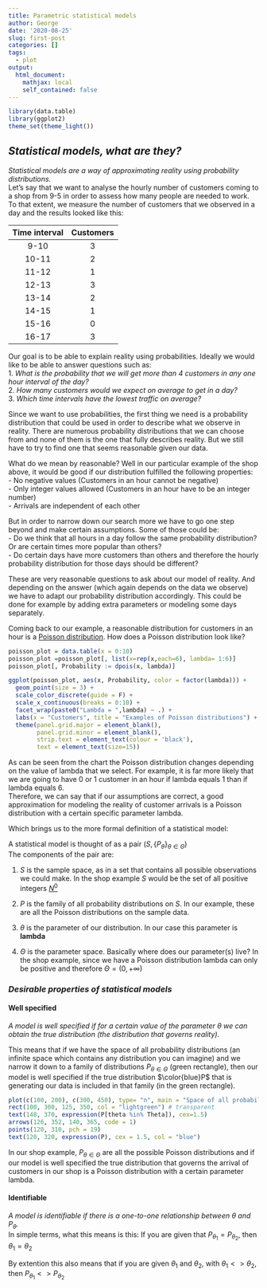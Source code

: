 ```yaml
---
title: Parametric statistical models
author: George
date: '2020-08-25'
slug: first-post
categories: []
tags:
  - plot
output:
  html_document:
    mathjax: local
    self_contained: false
---
```


```r
library(data.table)
library(ggplot2)
theme_set(theme_light())
```

## _Statistical models, what are they?_

_Statistical models are a way of approximating reality using probability distributions._    
Let's say that we want to analyse the hourly number of customers coming to a shop from 9-5 in order to assess how many people are needed to work. To that extent, we measure the number of customers that we observed in a day and the results looked like this:

|Time interval|Customers|
|:----:|:-----:|
|9-10|  3  |
|10-11|  2  |
|11-12|  1  |
|12-13|  3  |
|13-14|  2  |
|14-15|  1  |
|15-16|  0  |
|16-17|  3  |

Our goal is to be able to explain reality using probabilities. Ideally we would like to be able to answer questions such as:  
1. _What is the probability that we will get more than 4 customers in any one hour interval of the day?_  
2. _How many customers would we expect on average to get in a day?_  
3. _Which time intervals have the lowest traffic on average?_

Since we want to use probabilities, the first thing we need is a probability distribution that could be used in order to describe what we observe in reality. There are numerous probability distributions that we can choose from and none of them is the one that fully describes reality. But we still have to try to find one that seems reasonable given our data.

What do we mean by reasonable? 
Well in our particular example of the shop above, it would be good if our distribution fulfilled the following properties:  
- No negative values (Customers in an hour cannot be negative)  
- Only integer values allowed (Customers in an hour have to be an integer number)  
- Arrivals are independent of each other

But in order to narrow down our search more we have to go one step beyond and make certain assumptions. Some of those could be:  
- Do we think that all hours in a day follow the same probability distribution? Or are certain times more popular than others?  
- Do certain days have more customers than others and therefore the hourly probability distribution for those days should be different?

These are very reasonable questions to ask about our model of reality. And depending on the answer (which again depends on the data we observe) we have to adapt our probability distribution accordingly. This could be done for example by adding extra parameters or modeling some days separately. 

Coming back to our example, a reasonable distribution for customers in an hour is a [Poisson distribution](https://en.wikipedia.org/wiki/Poisson_distribution). How does a Poisson distribution look like?

```r

poisson_plot = data.table(x = 0:10)
poisson_plot =poisson_plot[, list(x=rep(x,each=6), lambda= 1:6)]
poisson_plot[, Probability := dpois(x, lambda)]

ggplot(poisson_plot, aes(x, Probability, color = factor(lambda))) +
  geom_point(size = 3) +
  scale_color_discrete(guide = F) +
  scale_x_continuous(breaks = 0:10) +
  facet_wrap(paste0("Lambda = ",lambda) ~ .) +
  labs(x = "Customers", title = "Examples of Poisson distributions") +
  theme(panel.grid.major = element_blank(),
        panel.grid.minor = element_blank(),
        strip.text = element_text(colour = 'black'),
        text = element_text(size=15))

```
As can be seen from the chart the Poisson distribution changes depending on the value of lambda that we select. For example, it is far more likely that we are going to have 0 or 1 customer in an hour if lambda equals 1 than if lambda equals 6.  
Therefore, we can say that if our assumptions are correct, a good approximation for modeling the reality of customer arrivals is a Poisson distribution with a certain specific parameter lambda.


Which brings us to the more formal definition of a statistical model:

A statistical model is thought of as a pair ${\left(S, \{ P_\theta \} _{\theta \in \Theta }\right)}$  
The components of the pair are:  

1. $S$ is the sample space, as in a set that contains all possible observations we could make. In the shop example $S$ would be the set of all positive integers [$N^0$](https://en.wikipedia.org/wiki/Natural_number#Notation)

2. ${P}$ is the family of all probability distributions on $S$. In our example, these are all the Poisson distributions on the sample data.

3. $\theta$ is the parameter of our distribution. In our case this parameter is **lambda**  

4. ${\Theta}$ is the parameter space. Basically where does our parameter(s) live? In the shop example, since we have a Poisson distribution lambda can only be positive and therefore $\Theta = (0, +\infty)$ 

### _Desirable properties of statistical models_

#### Well specified

_A model is well specified if for a certain value of the parameter $\theta$ we can obtain the true distribution (the distribution that governs reality)._

This means that if we have the space of all probability distributions (an infinite space which contains any distribution you can imagine) and we narrow it down to a family of distributions $P_{\theta \in \Theta}$ (green rectangle), then our model is well specified if the true distribution $\color{blue}P$ that is generating our data is included in that family (in the green rectangle).
```r
plot(c(100, 200), c(300, 450), type= "n", main = "Space of all probability distributions", xlab = "", ylab = "", xaxt = "n", yaxt = "n")
rect(100, 300, 125, 350, col = "lightgreen") # transparent
text(148, 370, expression(P[theta %in% Theta]), cex=1.5)
arrows(126, 352, 140, 365, code = 1)
points(120, 310, pch = 19)
text(120, 320, expression(P), cex = 1.5, col = "blue")
```
In our shop example, $P_{\theta \in \Theta}$ are all the possible Poisson distributions and if our model is well specified the true distribution that governs the arrival of customers in our shop is a Poisson distribution with a certain parameter lambda.

#### Identifiable

_A model is identifiable if there is a one-to-one relationship between $\theta$ and $P_\theta$._  
In simple terms, what this means is this:
If you are given that $P_{\theta_1} = P_{\theta_2}$, then $\theta_1 = \theta_2$

By extention this also means that if you are given $\theta_1$ and $\theta_2$, with $\theta_1 <> \theta_2$, then $P_{\theta_1} <> P_{\theta_2}$   

